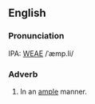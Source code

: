 ==English==
===Pronunciation===
IPA: [[WEAE]] /ˈæmp.li/

===Adverb===
#In an [[ample]] manner.
<!-- material copied from Webster's Revised Unabridged Dictionary (1913) -->